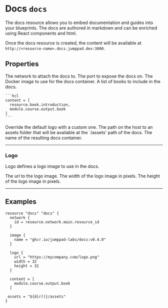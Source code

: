 
# Docs `docs`

<Intro>
The docs resource allows you to embed documentation and guides into your blueprints.
The docs are authored in markdown and can be enriched using React components and html.

Once the docs resource is created, the content will be available at `http://<resource-name>.docs.jumppad.dev:3000`.
</Intro>

## Properties

<Properties>
  <Property name="network" type="#network" required="true" value="">
    The network to attach the docs to.
  </Property>

  <Property name="port" type="#port" value="3000">
    The port to expose the docs on.
  </Property>

  <Property name="image" type="#image" value="ghcr.io/jumppad-labs/docs:v0.4.0">
    The Docker image to use for the docs container.
  </Property>

  <Property name="content" type="[]book" required="true" value="">
    A list of books to include in the docs.

    ```hcl
    content = [
      resource.book.introduction,
      module.course.output.book
    ]
    ```
  </Property>

  <Property name="logo" type="#logo" value="">
    Override the default logo with a custom one.
  </Property>

  <Property name="assets" type="string" value="">
    The path on the host to an assets folder that will be available at the `/assets' path of the docs.
  </Property>

  <Property name="fqdn" type="string" value="" readonly>
    The name of the resulting docs container.
  </Property>
</Properties>

<NetworkAttachment />
<Image/>
<Port/>

---

### Logo

Logo defines a logo image to use in the docs.

<Properties>
  <Property name="url" type="string" required="true" value="">
    The url to the logo image.
  </Property>

  <Property name="width" type="int" required="true" value="">
    The width of the logo image in pixels.
  </Property>

  <Property name="height" type="int" required="true" value="">
    The height of the logo image in pixels.
  </Property>
</Properties>

---

## Examples

```hcl
resource "docs" "docs" {
  network {
    id = resource.network.main.resource_id
  }

  image {
    name = "ghcr.io/jumppad-labs/docs:v0.4.0"
  }

  logo {
    url = "https://mycompany.com/logo.png"
    width = 32
    height = 32
  }

  content = [
    module.course.output.book
  ]

 assets = "${dir()}/assets"
}
```